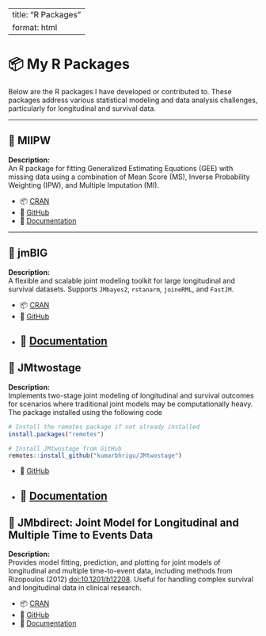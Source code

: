 
---
title: "R Packages"
format: html
---

# 📦 My R Packages

Below are the R packages I have developed or contributed to. These packages address various statistical modeling and data analysis challenges, particularly for longitudinal and survival data.

---

## 🔹 MIIPW

**Description:**  
An R package for fitting Generalized Estimating Equations (GEE) with missing data using a combination of Mean Score (MS), Inverse Probability Weighting (IPW), and Multiple Imputation (MI).

- 📦 [CRAN](https://cran.r-project.org/web/packages/MIIPW/index.html)
- 🔗 [GitHub](https://github.com/kumarbhrigu/MIIPW)
- 📄 [Documentation](https://kumarbhrigu.github.io/MIIPW/)

---

## 🔹 jmBIG

**Description:**  
A flexible and scalable joint modeling toolkit for large longitudinal and survival datasets. Supports `JMbayes2`, `rstanarm`, `joineRML`, and `FastJM`.

- 📦 [CRAN](https://cran.r-project.org/web/packages/jmBIG/index.html)
- 🔗 [GitHub](https://kumarbhrigu.github.io/jmBIG/)
- 📄 [Documentation](https://kumarbhrigu.github.io/jmBIG/)
---

## 🔹 JMtwostage

**Description:**  
Implements two-stage joint modeling of longitudinal and survival outcomes for scenarios where traditional joint models may be computationally heavy. The package installed using the following code 

```r
# Install the remotes package if not already installed
install.packages("remotes")

# Install JMtwostage from GitHub
remotes::install_github("kumarbhrigu/JMtwostage")
```

- 🔗 [GitHub](https://kumarbhrigu.github.io/JMtwostage/)
- 📄 [Documentation](https://kumarbhrigu.github.io/JMtwostage/)
---

## 🔹 JMbdirect: Joint Model for Longitudinal and Multiple Time to Events Data

**Description:**  
Provides model fitting, prediction, and plotting for joint models of longitudinal and multiple time-to-event data, including methods from Rizopoulos (2012) <doi:10.1201/b12208>. Useful for handling complex survival and longitudinal data in clinical research.

- 📦 [CRAN](https://cran.r-project.org/web/packages/JMbdirect/index.html)
- 🔗 [GitHub](https://kumarbhrigu.github.io/JMbdirect/)
- 📄 [Documentation](https://kumarbhrigu.github.io/JMbdirect/)
